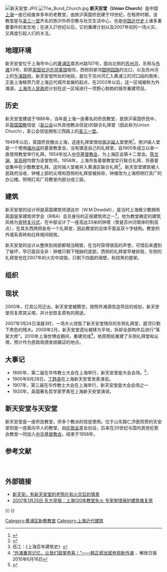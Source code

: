 [[File:新天安堂.JPG|thumb]]
[[File:The_Bund_Church.jpg|thumb]]
'''新天安堂（Union Church）'''是中国[[上海|上海]]一座已经废弃多年的老教堂，由旅沪英国侨民建于19世纪，在租界时期，该教堂是与[[上海圣三一堂|圣三一堂]]齐名的旅沪外侨宗教与社交生活中心，也是[[中国近代史|中国近代史]]上诸多重要事件的发生地；在进入21世纪以后，它的重建计划以及2007年初的一场火灾，又再度引起人们的关注。

==地理环境==
新天安堂位于上海市中心的[[黄浦区|黄浦区]]南苏州路107号，面向北侧的[[苏州河|苏州河]]，东侧与[[上海外滩|外滩]]33号，即原[[英国驻沪总领事馆|英国驻沪总领事馆]]相邻，西侧则紧邻[[圆明园路|圆明园路]]的北口，以及苏州河上的[[乍浦路桥|乍浦路桥]]。新天安堂所处的地段，是位于苏州河汇入黄浦江的河口段的南岸，正是上海租界乃至上海近代城市发展的起点，在2002年以后，这一区域被称为外滩源，[[上海市人民政府|上海市人民政府]]计划在这一区域进行一项野心勃勃的城市重建项目。

==历史==
新天安堂建成于1886年，当年是上海一座著名的侨民教堂，是旅沪英国侨民中，非[[英国国教|英国国教]]信徒（[[圣公会|圣公会]]以外其他教派信徒)的联合礼拜堂（因此称为Union Church），圣公会信徒拥有江西路上的[[上海圣三一堂|圣三一堂]]。

1949年以后，英国侨民撤出上海，这座礼拜堂借给[[旅沪闽人堂|旅沪闽人堂]]使用<ref>{{cite web
  | last = 
  | first = 
  | authorlink = 
  | title = 上海宗教志 >> 第五编基督教 >> 第一章场所 >> 第二节　差会所属教堂 中华基督教会
  | url = http://www.shtong.gov.cn/newsite/node2/node2245/node75195/node75204/node75303/node75317/userobject1ai92055.html
  | accessdate = 2012-12-25
  | archive-date = 2012-12-17
  | archive-url = https://web.archive.org/web/20121217070359/http://www.shtong.gov.cn/newsite/node2/node2245/node75195/node75204/node75303/node75317/userobject1ai92055.html
  | dead-url = no
  }}</ref>。旅沪闽人堂是一个使用[[福州话|福州话]]的基督教堂会，没有建造自己的礼拜堂，自1905年成立以来一直借用教堂举行礼拜。1954年加入[[中华基督教会|中华基督教会]]，为上海区会第十二堂会。[[陈文渊|陈文渊]]、[[吴高梓|吴高梓]]均曾为该堂牧师。1958年，上海市各基督教堂实行联合礼拜，将基督徒集中在少数教堂礼拜。这时闽人堂被并入黄浦区联合礼拜<ref>{{cite web 
 |last= 
 |first= 
 |authorlink= 
 |title=上海通志 >> 第十四卷民族、宗教 >> 第六章基督教 >> 第二节 差会、教派、教堂 
 |url=http://www.shtong.gov.cn/newsite/node2/node2247/node79044/node79331/node79340/userobject1ai103718.html 
 |accessdate=2010-05-12 
 |deadurl=yes 
 |archiveurl=https://web.archive.org/web/20110805001404/http://www.shtong.gov.cn/newsite/node2/node2247/node79044/node79331/node79340/userobject1ai103718.html 
 |archivedate=2011-08-05 
 }}</ref>。新天安堂建筑被人民政府没收，钟楼上部的尖塔和西侧的礼拜堂被拆除，钟楼改为上海照明灯具厂的办公楼。照明灯具厂将教堂内部分成三层。    

==建筑==
新天安堂的设计师是英国建筑师道达尔（W.M.Dowdall），是当时上海极少数拥有英国皇家建筑师学会（RIBA）会员身份的正规建筑师之一<ref>伍江：《上海百年建筑史》</ref>。他为教堂确定的建筑风格为[[哥特复兴式|哥特复兴式]]，在中部设计了一座高达33米的钟塔（曾是苏州河南岸的制高点），在其东西两侧各有一个礼拜堂，因此教堂的总体平面呈双十字结构。教堂的外墙系青砖和红砖相间砌筑。

新天安堂的设计从整体到局部都相当精致，在当时获得很高的声誉。可惜后来遭到了破坏，早已面目全非：钟楼只剩下残缺的底部，西侧的礼拜堂早被拆毁，东侧的礼拜堂也在2007年的火灾中烧毁，只剩下四面的墙壁，和烧黑的屋架。

==组织==

==现状==
2005年，灯具公司迁出，新天安堂被腾空，按照外滩源改造项目的规划，新天安堂将复原其尖塔，并计划恢复原有的用途。

2007年1月24日凌晨3时，一场大火烧毁了新天安堂残存的东侧礼拜堂，屋顶只剩下黑色的残木。2009年2月，新天安堂遗址被移为平地，拆卸全部构件后进行“落架大修”。2010年上海世博会期间，重建完成<ref>[http://newspaper.jfdaily.com/jfrb/html/2010-06/16/content_351653.htm “外滩重现记忆，让我们鼓掌恭喜！”——韩正郝龙斌参观新外滩] {{Wayback|url=http://newspaper.jfdaily.com/jfrb/html/2010-06/16/content_351653.htm |date=20160304120858 }}，解放日报2010年6月16日</ref>，依原图纸重建了东侧礼拜堂和尖塔，预计作为民政局颁发结婚证的地点。

==大事记==
*1890年，第二届在华传教士大会在上海举行，新天安堂是大会会场。<ref>{{Cite web |url=http://www.shtong.gov.cn/newsite/node2/node2245/node75195/node75204/node75307/node75321/userobject1ai92074.html |title=《上海宗教志》 |accessdate=2019-04-20 |archive-date=2013-01-04 |archive-url=https://web.archive.org/web/20130104174555/http://www.shtong.gov.cn/newsite/node2/node2245/node75195/node75204/node75307/node75321/userobject1ai92074.html |dead-url=no }}</ref>，
*1900年9月28日，[[丁韪良|丁韪良]]在上海新天安堂发表演说。
*1907年，第三届在华传教士大会在上海举行，新天安堂是大会会场之一
*1920年，英国著名哲学家罗素在上海新天安堂演讲。

==新天安堂与天安堂==
新天安堂是一座侨民教堂，供多个教派的信徒使用。位于山东路仁济医院旁的天安堂则是一座面向华人的教堂，由[[伦敦会|伦敦会]]差会创设，后来在20世纪与国内其他伦敦会教堂一同加入[[中华基督教会|中华基督教会]]，结束于1958年。

==参考文献==
<div class="references-small">
<references />
</div>　　

==外部链接==
{{commonscat|Union Church (Shanghai)}}

*[http://frence36.spaces.live.com/blog/cns!8a752a8a5ce9c69!1080.entry 新天安，有新天安堂的老照片和火灾后的情景]{{dead link|date=2018年3月 |bot=InternetArchiveBot |fix-attempted=yes }} 
*[http://culture.people.com.cn/GB/22219/5328229.html 2007年1月25日 东方早报：上海120年教堂失火 专家惋惜保护建筑难复原]{{Wayback|url=http://culture.people.com.cn/GB/22219/5328229.html |date=20160304063721 }}

{{-}}

[[Category:黄浦区新教教堂|Category:黄浦区新教教堂]]
[[Category:上海近代建筑|Category:上海近代建筑]]